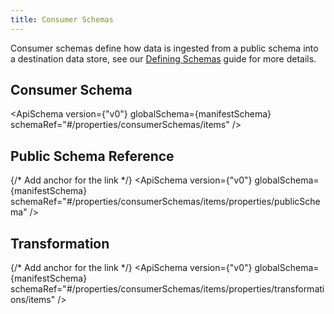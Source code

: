 ```yaml
---
title: Consumer Schemas
---
```



Consumer schemas define how data is ingested from a public schema into a destination data store, see
our [Defining Schemas](/docs/guides/defining-schemas) guide for more details.

## Consumer Schema

<ApiSchema
  version={"v0"}
  globalSchema={manifestSchema}
  schemaRef="#/properties/consumerSchemas/items"
/>

## Public Schema Reference

<span id="publicSchema"></span> {/* Add anchor for the link */}
<ApiSchema
  version={"v0"}
  globalSchema={manifestSchema}
  schemaRef="#/properties/consumerSchemas/items/properties/publicSchema"
/>

## Transformation

<span id="transformations"></span> {/* Add anchor for the link */}
<ApiSchema
  version={"v0"}
  globalSchema={manifestSchema}
  schemaRef="#/properties/consumerSchemas/items/properties/transformations/items"
/>
